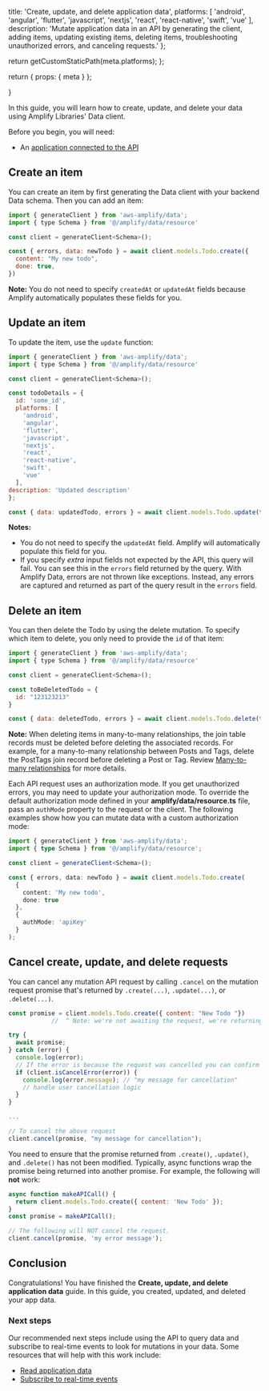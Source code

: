 
  title: 'Create, update, and delete application data',
  platforms: [
    'android',
    'angular',
    'flutter',
    'javascript',
    'nextjs',
    'react',
    'react-native',
    'swift',
    'vue'
  ],
description: 'Mutate application data in an API by generating the client, adding items, updating existing items, deleting items, troubleshooting unauthorized errors, and canceling requests.'
};

  return getCustomStaticPath(meta.platforms);
};

  return {
    props: {
      meta
    }
  };

}

In this guide, you will learn how to create, update, and delete your data using Amplify Libraries' Data client.

Before you begin, you will need:

- An [application connected to the API](/gen2/build-a-backend/data/connect-to-API/)

## Create an item

You can create an item by first generating the Data client with your backend Data schema. Then you can add an item:

```js
import { generateClient } from 'aws-amplify/data';
import { type Schema } from '@/amplify/data/resource'

const client = generateClient<Schema>();

const { errors, data: newTodo } = await client.models.Todo.create({
  content: "My new todo",
  done: true,
})
```

<Callout>

**Note:** You do not need to specify `createdAt` or `updatedAt` fields because Amplify automatically populates these fields for you.

</Callout>

## Update an item

To update the item, use the `update` function:

```js
import { generateClient } from 'aws-amplify/data';
import { type Schema } from '@/amplify/data/resource'

const client = generateClient<Schema>();

const todoDetails = {
  id: 'some_id',
  platforms: [
    'android',
    'angular',
    'flutter',
    'javascript',
    'nextjs',
    'react',
    'react-native',
    'swift',
    'vue'
  ],
description: 'Updated description'
};

const { data: updatedTodo, errors } = await client.models.Todo.update(todo)
```

<Callout>

**Notes:**

- You do not need to specify the `updatedAt` field. Amplify will automatically populate this field for you.
- If you specify _extra_ input fields not expected by the API, this query will fail. You can see this in the `errors` field returned by the query. With Amplify Data, errors are not thrown like exceptions. Instead, any errors are captured and returned as part of the query result in the `errors` field.

</Callout>

## Delete an item

You can then delete the Todo by using the delete mutation. To specify which item to delete, you only need to provide the `id` of that item:

```js
import { generateClient } from 'aws-amplify/data';
import { type Schema } from '@/amplify/data/resource'

const client = generateClient<Schema>();

const toBeDeletedTodo = {
  id: "123123213"
}

const { data: deletedTodo, errors } = await client.models.Todo.delete(toBeDeletedTodo)
```

<Callout>

**Note:** When deleting items in many-to-many relationships, the join table records must be deleted before deleting the associated records. For example, for a many-to-many relationship between Posts and Tags, delete the PostTags join record before deleting a Post or Tag. Review [Many-to-many relationships](/gen2/build-a-backend/data/data-modeling/relationships/) for more details.

</Callout>

<Accordion title='Troubleshoot unauthorized errors' headingLevel='4' eyebrow='Troubleshooting'>

Each API request uses an authorization mode. If you get unauthorized errors, you may need to update your authorization mode. To override the default authorization mode defined in your **amplify/data/resource.ts** file, pass an `authMode` property to the request or the client. The following examples show how you can mutate data with a custom authorization mode:

```ts
import { generateClient } from 'aws-amplify/data';
import { type Schema } from '@/amplify/data/resource';

const client = generateClient<Schema>();

const { errors, data: newTodo } = await client.models.Todo.create(
  {
    content: 'My new todo',
    done: true
  },
  {
    authMode: 'apiKey'
  }
);
```

</Accordion>

## Cancel create, update, and delete requests

You can cancel any mutation API request by calling `.cancel` on the mutation request promise that's returned by `.create(...)`, `.update(...)`, or `.delete(...)`.

```javascript
const promise = client.models.Todo.create({ content: "New Todo "})
            //  ^ Note: we're not awaiting the request, we're returning the promise

try {
  await promise;
} catch (error) {
  console.log(error);
  // If the error is because the request was cancelled you can confirm here.
  if (client.isCancelError(error)) {
    console.log(error.message); // "my message for cancellation"
    // handle user cancellation logic
  }
}

...

// To cancel the above request
client.cancel(promise, "my message for cancellation");
```

You need to ensure that the promise returned from `.create()`, `.update()`, and `.delete()` has not been modified. Typically, async functions wrap the promise being returned into another promise. For example, the following will **not** work:

```javascript
async function makeAPICall() {
  return client.models.Todo.create({ content: 'New Todo' });
}
const promise = makeAPICall();

// The following will NOT cancel the request.
client.cancel(promise, 'my error message');
```

## Conclusion

Congratulations! You have finished the **Create, update, and delete application data** guide. In this guide, you created, updated, and deleted your app data.

### Next steps

Our recommended next steps include using the API to query data and subscribe to real-time events to look for mutations in your data. Some resources that will help with this work include:

- [Read application data](/gen2/build-a-backend/data/query-data/)
- [Subscribe to real-time events](/gen2/build-a-backend/data/subscribe-data/)
